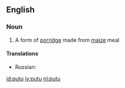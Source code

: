 ==English==

===Noun===
{{en-noun|-}}

#{{context|South Africa|lang=en}} A form of [[porridge]] made from [[maize]] meal

====Translations====
{{trans-top|putu}}
* Russian: {{t+|ru|мамалыга|f|tr=mamalyga|sc=Cyrl}}
{{trans-bottom}}

[[id:putu]]
[[jv:putu]]
[[nl:putu]]